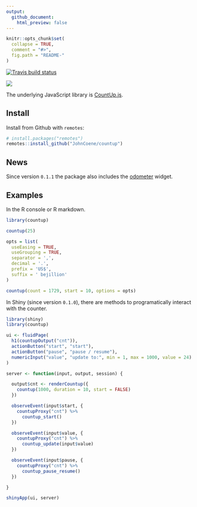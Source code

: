 ```yaml
---
output: 
  github_document:
    html_preview: false
---
```


```r
knitr::opts_chunk$set(
  collapse = TRUE,
  comment = "#>",
  fig.path = "README-"
)
```

<!-- badges: start -->
[![Travis build status](https://travis-ci.org/JohnCoene/countup.svg?branch=master)](https://travis-ci.org/JohnCoene/countup)
<!-- badges: end -->

![](./man/figures/logo.png)

The underlying JavaScript library is [CountUp.js](https://github.com/inorganik/CountUp.js).

## Install

Install from Github with `remotes`:

```r
# install.packages("remotes")
remotes::install_github("JohnCoene/countup")
```

## News

Since version `0.1.1` the package also includes the [odometer](https://github.hubspot.com/odometer/docs/welcome/) widget.

## Examples

In the R console or R markdown.

```r
library(countup)

countup(25)

opts = list(
  useEasing = TRUE, 
  useGrouping = TRUE, 
  separator = ',', 
  decimal = '.', 
  prefix = 'US$', 
  suffix = ' bejillion' 
)

countup(count = 1729, start = 10, options = opts)
```

In Shiny (since version `0.1.0`), there are methods to programatically interact with the counter.

```r
library(shiny)
library(countup)

ui <- fluidPage(
  h1(countupOutput("cnt")),
  actionButton("start", "start"),
  actionButton("pause", "pause / resume"),
  numericInput("value", "update to:", min = 1, max = 1000, value = 24)
)

server <- function(input, output, session) {

  output$cnt <- renderCountup({
    countup(1000, duration = 10, start = FALSE)
  })

  observeEvent(input$start, {
    countupProxy("cnt") %>% 
      countup_start()
  })

  observeEvent(input$value, {
    countupProxy("cnt") %>% 
      countup_update(input$value)
  })

  observeEvent(input$pause, {
    countupProxy("cnt") %>% 
      countup_pause_resume()
  })

}

shinyApp(ui, server)
```
